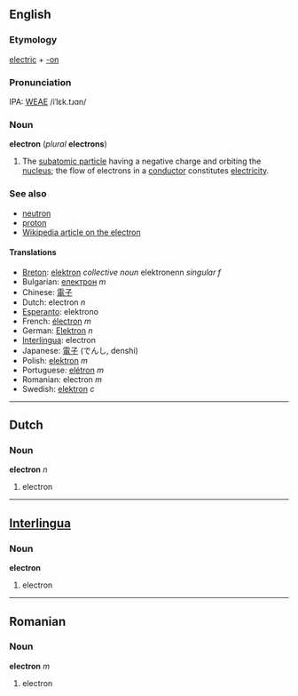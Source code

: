 ==English==
===Etymology===
[[electric]] + [[-on]]

===Pronunciation===
IPA: [[WEAE]] /iˈlɛk.tɹɑn/

=== Noun ===
'''electron''' (''plural'' '''electrons''')

#The [[subatomic particle]] having a negative charge and orbiting the [[nucleus]]; the flow of electrons in a [[conductor]] constitutes [[electricity]].
<!-- Its movement is the cause of electricity. It has a [[charge]] of 1.602 × 10<sup>-19</sup> [[coulomb]].  See [[w:Electron|Wikipedia on Electron]] for more information. -->

===See also===
*[[neutron]]
*[[proton]]
*[[en:Electron|Wikipedia article on the electron]]

==== Translations ====
*[[Breton]]: [[elektron]] ''collective noun'' elektronenn ''singular f''
*Bulgarian: [[електрон]] ''m''
*Chinese: [[電子]]
*Dutch: electron ''n''
*[[Esperanto]]: elektrono
*French: [[électron]] ''m''
*German: [[Elektron]] ''n''
*[[Interlingua]]: electron
*Japanese: [[電子]] (でんし, denshi)
*Polish: [[elektron]] ''m''
*Portuguese: [[elétron]] ''m''
*Romanian: electron ''m''
*Swedish: [[elektron]] ''c''

----
==Dutch==
===Noun===
'''electron''' ''n''

#electron

----
==[[Interlingua]]==
===Noun===
'''electron'''

#electron

----
==Romanian==
===Noun===
'''electron''' ''m''

#electron